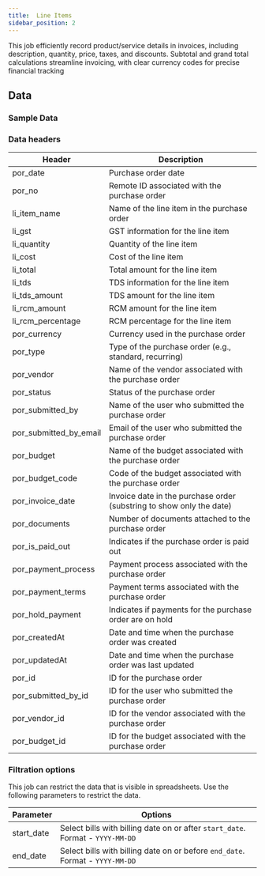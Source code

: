 ```yaml
---
title:  Line Items 
sidebar_position: 2
---
```


This job efficiently record product/service details in invoices, including description, quantity, price, taxes, and discounts. Subtotal and grand total calculations streamline invoicing, with clear currency codes for precise financial tracking

<AddJob
  template="gsheet_simplepor_db_line_items"
/>

## Data

### Sample Data

<Gsheet
  src="https://docs.google.com/spreadsheets/d/14xpjjn0KR9oWi4zoM7JEfvAuiwR5ybX_0dVTZxmmwRI/edit#gid=1991804501"
/>


### Data headers

| Header                  | Description                                            |
|-------------------------|--------------------------------------------------------|
| por_date                | Purchase order date                                    |
| por_no                  | Remote ID associated with the purchase order           |
| li_item_name            | Name of the line item in the purchase order             |
| li_gst                  | GST information for the line item                      |
| li_quantity             | Quantity of the line item                              |
| li_cost                 | Cost of the line item                                   |
| li_total                | Total amount for the line item                          |
| li_tds                  | TDS information for the line item                       |
| li_tds_amount           | TDS amount for the line item                            |
| li_rcm_amount           | RCM amount for the line item                            |
| li_rcm_percentage       | RCM percentage for the line item                        |
| por_currency            | Currency used in the purchase order                     |
| por_type                | Type of the purchase order (e.g., standard, recurring) |
| por_vendor              | Name of the vendor associated with the purchase order   |
| por_status              | Status of the purchase order                            |
| por_submitted_by        | Name of the user who submitted the purchase order       |
| por_submitted_by_email  | Email of the user who submitted the purchase order      |
| por_budget              | Name of the budget associated with the purchase order   |
| por_budget_code         | Code of the budget associated with the purchase order   |
| por_invoice_date        | Invoice date in the purchase order (substring to show only the date) |
| por_documents           | Number of documents attached to the purchase order      |
| por_is_paid_out         | Indicates if the purchase order is paid out             |
| por_payment_process     | Payment process associated with the purchase order     |
| por_payment_terms       | Payment terms associated with the purchase order        |
| por_hold_payment        | Indicates if payments for the purchase order are on hold |
| por_createdAt           | Date and time when the purchase order was created       |
| por_updatedAt           | Date and time when the purchase order was last updated  |
| por_id                  | ID for the purchase order                               |
| por_submitted_by_id     | ID for the user who submitted the purchase order        |
| por_vendor_id           | ID for the vendor associated with the purchase order    |
| por_budget_id           | ID for the budget associated with the purchase order    |




### Filtration options

This job can restrict the data that is visible in spreadsheets. Use the following parameters to restrict the data.

| Parameter | Options |
|----|----|
| start_date | Select bills with billing date on or after `start_date`. Format - `YYYY-MM-DD` |
| end_date | Select bills with billing date on or before `end_date`. Format - `YYYY-MM-DD` |

<!---
## Others

### Similar jobs

Similar sort of data can be achieved by using get accounting transaction job and filtering it by invoice type. 

### Reports that use this job

Here are some of the report templates that use this job: 
-->